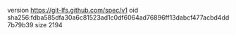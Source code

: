 version https://git-lfs.github.com/spec/v1
oid sha256:fdba585dfa30a6c81523ad1c0df6064ad76896ff13dabcf477acbd4dd7b79b39
size 2194
